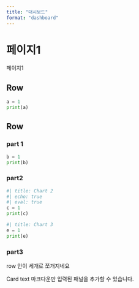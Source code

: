 ```yaml
---
title: "대시보드"
format: "dashboard"
---
```


# 페이지1
페이지1

## Row {height="70%"}

```python
a = 1
print(a)
```


## Row {height="30%"}

### part 1

```python
b = 1
print(b)
```

### part2 {.tabset}

```python
#| title: Chart 2
#| echo: true
#| eval: true
c = 1
print(c)
```

```python
#| title: Chart 3
e = 1
print(e)
```

### part3
row 안이 세개로 쪼개지네요 


::: {.card title="제목"}
Card text
마크다운만 입력된 패널을 추가할 수 있습니다.
:::


